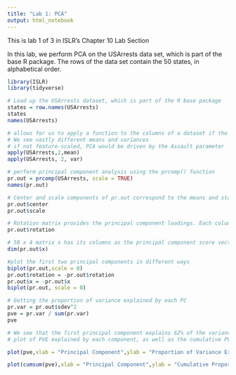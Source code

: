 ```yaml
---
title: "Lab 1: PCA"
output: html_notebook
---
```


This is lab 1 of 3 in ISLR's Chapter 10 Lab Section

In this lab, we perform PCA on the USArrests data set, which is part of
the base R package. The rows of the data set contain the 50 states, in
alphabetical order.
```r
library(ISLR)
library(tidyverse)

# Load up the USArrests dataset, which is part of the R base package
states = row.names(USArrests)
states
names(USArrests)

# allows for us to apply a function to the columns of a dataset if the input is 2, and the rows if it is 1
# We see vastly different means and variances
# if not feature-scaled, PCA would be driven by the Assault parameter
apply(USArrests,2,mean)
apply(USArrests, 2, var)
```


```r
# perform principal component analysis using the prcomp() function
pr.out = prcomp(USArrests, scale = TRUE)
names(pr.out)

# Center and scale components of pr.out correspond to the means and standard deviations of the variables used for scaling prior to applying PCA
pr.out$center
pr.out$scale

# Rotation matrix provides the principal component loadings. Each column of pr.out$rotation contains the corresponding principal component loading vector
pr.out$rotation

# 50 x 4 matrix x has its columns as the principal component score vectors. Kth column is the kth principal component score vector
dim(pr.out$x)

#plot the first two principal components in different ways
biplot(pr.out,scale = 0)
pr.out$rotation = -pr.out$rotation
pr.out$x = -pr.out$x
biplot(pr.out, scale = 0)
```

```r
# Getting the proportion of variance explained by each PC
pr.var = pr.out$sdev^2
pve = pr.var / sum(pr.var)
pve

# We see that the first principal component explains 62% of the variance, and the next principal component explains 24.7% of the variance.
# plot of PVE explained by each component, as well as the cumulative PVE

plot(pve,xlab = "Principal Component",ylab = "Proportion of Variance Explained", ylim = c(0,1), type = "b")

plot(cumsum(pve),xlab = "Principal Component",ylab = "Cumulative Proportion of Variance Explained", ylim = c(0,1), type = "b")
```

